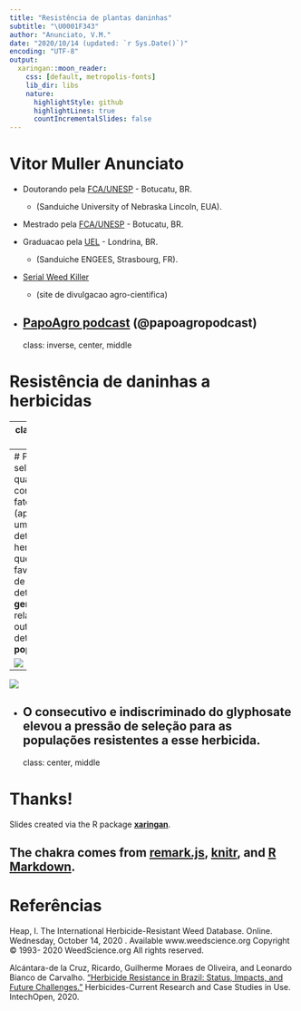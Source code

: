 ```yaml
---
title: "Resistência de plantas daninhas"
subtitle: "\U0001F343"
author: "Anunciato, V.M."
date: "2020/10/14 (updated: `r Sys.Date()`)"
encoding: "UTF-8"
output:
  xaringan::moon_reader:
    css: [default, metropolis-fonts]
    lib_dir: libs
    nature:
      highlightStyle: github
      highlightLines: true
      countIncrementalSlides: false
---
```

# Vitor Muller Anunciato

* Doutorando pela [FCA/UNESP](https://www.fca.unesp.br/) - Botucatu, BR.
  + (Sanduiche University of Nebraska Lincoln, EUA).
  
* Mestrado pela [FCA/UNESP](https://www.fca.unesp.br/) - Botucatu, BR.

* Graduacao pela [UEL](http://portal.uel.br/home/) - Londrina, BR.
  + (Sanduiche ENGEES, Strasbourg, FR).

* [Serial Weed Killer](https://serialweedkiller.netlify.app/)
  + (site de divulgacao agro-cientifica)
  
* [PapoAgro podcast](https://www.papoagro.com.br/) (@papoagropodcast)
---
class: inverse, center, middle

# Resistência de daninhas a herbicidas

---
class: center, midle

# Como surge a resistência?

Se voce so conhece o **martelo** todo problema é um **prego**.

![hammer](https://media.giphy.com/media/lkzQSklzkfqUzSd4j3/giphy.gif)

---
# Pressão de seleção
  + é qualquer conjunto de fatores (aplicacao de um determiando herbicida) que origina o favorecimento de determinados **genes** em relação a outros em determinada **população**.
  
![](https://github.com/vitoranunciato/weedresistBR/blob/main/docs/resistenceofweeds_files/figure-html/selection_of_weeds/selectionpressure.PNG?raw=true)

---

![](weedresitancecount.gif)

* O consecutivo e indiscriminado do glyphosate elevou a pressão de seleção para as populações resistentes a esse herbicida.
---
class: center, middle

# Thanks!

Slides created via the R package [**xaringan**](https://github.com/yihui/xaringan).

The chakra comes from [remark.js](https://remarkjs.com), [**knitr**](https://yihui.org/knitr), and [R Markdown](https://rmarkdown.rstudio.com).
---
# Referências

Heap, I.  The International Herbicide-Resistant Weed Database.  Online.  Wednesday, October 14, 2020 .  Available  www.weedscience.org Copyright © 1993- 2020 WeedScience.org All rights reserved. 

Alcántara-de la Cruz, Ricardo, Guilherme Moraes de Oliveira, and Leonardo Bianco de Carvalho. ["Herbicide Resistance in Brazil: Status, Impacts, and Future Challenges."](https://www.intechopen.com/online-first/herbicide-resistance-in-brazil-status-impacts-and-future-challenges) Herbicides-Current Research and Case Studies in Use. IntechOpen, 2020.
